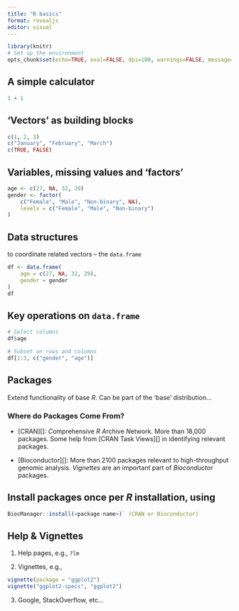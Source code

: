```yaml
---
title: "R basics"
format: revealjs
editor: visual
---
```


```r
library(knitr)
# Set up the environment
opts_chunk$set(echo=TRUE, eval=FALSE, dpi=100, warnings=FALSE, message=FALSE, warning=FALSE, fig.width = 10, fig.height = 6) 
```

## A simple calculator

```r
1 + 1
```

## 'Vectors' as building blocks

```r
c(1, 2, 3)
c("January", "February", "March")
c(TRUE, FALSE)
```

## Variables, missing values and 'factors'

```r
age <- c(27, NA, 32, 29)
gender <- factor(
    c("Female", "Male", "Non-binary", NA),
    levels = c("Female", "Male", "Non-binary")
)
```

## Data structures

to coordinate related vectors -- the `data.frame`

```r
df <- data.frame(
    age = c(27, NA, 32, 29),
    gender = gender
)
df
```

## Key operations on `data.frame`

```r
# Select columns
df$age

# Subset on rows and columns
df[1:3, c("gender", "age")]
```


## Packages

Extend functionality of base *R*. Can be part of the 'base' distribution...

### Where do Packages Come From?

-   \[CRAN\]\[\]: *C*omprehensive *R* *A*rchive *N*etwork. More than 18,000 packages. Some help from \[CRAN Task Views\]\[\] in identifying relevant packages.

-   \[Bioconductor\]\[\]: More than 2100 packages relevant to high-throughput genomic analysis. *Vignettes* are an important part of *Bioconductor* packages.

## Install packages once per *R* installation, using

```r
BiocManager::install(<package-name>)` (CRAN or Bioconductor)
```

## Help & Vignettes

1.  Help pages, e.g., `?lm`

2.  Vignettes, e.g.,

```r
vignette(package = "ggplot2")
vignette("ggplot2-specs", "ggplot2")
```

3.  Google, StackOverflow, etc...
